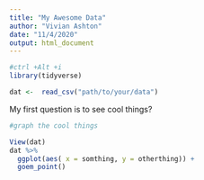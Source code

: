 ```yaml
---
title: "My Awesome Data"
author: "Vivian Ashton"
date: "11/4/2020"
output: html_document
---
```




```r
#ctrl +Alt +i
library(tidyverse)

dat <-  read_csv("path/to/your/data")

```

My first question is to see cool things?

```r
#graph the cool things

View(dat)
dat %>% 
  ggplot(aes( x = somthing, y = otherthing)) +
  goem_point()

```


